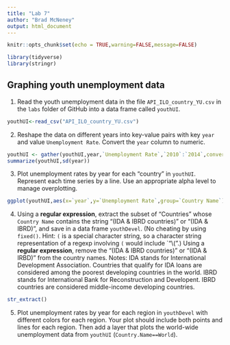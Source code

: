 ```yaml
---
title: "Lab 7"
author: "Brad McNeney"
output: html_document
---
```


```r
knitr::opts_chunk$set(echo = TRUE,warning=FALSE,message=FALSE)
```

```r
library(tidyverse)
library(stringr)
```

## Graphing youth unemployment data

1. Read the youth unemployment data in the file
`API_ILO_country_YU.csv` in the `labs` folder of GitHub
into a data frame called `youthUI`. 
```r
youthUI<-read_csv("API_ILO_country_YU.csv")
```

2. Reshape the data on different years into key-value pairs 
with key `year` and value `Unemployment Rate`. Convert the 
`year` column to numeric.
```r
youthUI <- gather(youthUI,year,`Unemployment Rate`,`2010`:`2014`,convert=TRUE)
summarize(youthUI,sd(year))
```

3. Plot unemployment rates by year 
for each "country" in `youthUI`. Represent each time series
by a line. Use an appropriate alpha level to manage overplotting.
```r
ggplot(youthUI,aes(x=`year`,y=`Unemployment Rate`,group=`Country Name`))+geom_line(alpha=0.5)
```


4. Using a **regular expression**, extract the subset 
of "Countries" whose `Country Name` contains the string
"(IDA & IBRD countries)" or "(IDA & IBRD)", and save in a data frame
`youthDevel`. (No cheating by using `fixed()`. 
Hint: `(` is a special character string,
so a character string representation of a regexp 
involving `(` would include `"\\(".) 
Using a **regular expression**,
remove the "(IDA & IBRD countries)" or "(IDA & IRBD)" 
from the country names.
Notes: IDA stands for International Development Association.
Countries that qualify for IDA loans are considered among
the poorest developing countries in the world. 
IBRD stands for International Bank
for Reconstruction and Developent. IBRD countries are considered
middle-income developing countries.
```r
str_extract()
```


5. Plot unemployment rates by year 
for each region in `youthDevel` with different colors for each region. 
Your plot should include both points and lines for each region.
Then add a layer that plots the world-wide unemployment data 
from `youthUI` (`Country.Name==World`).
    

